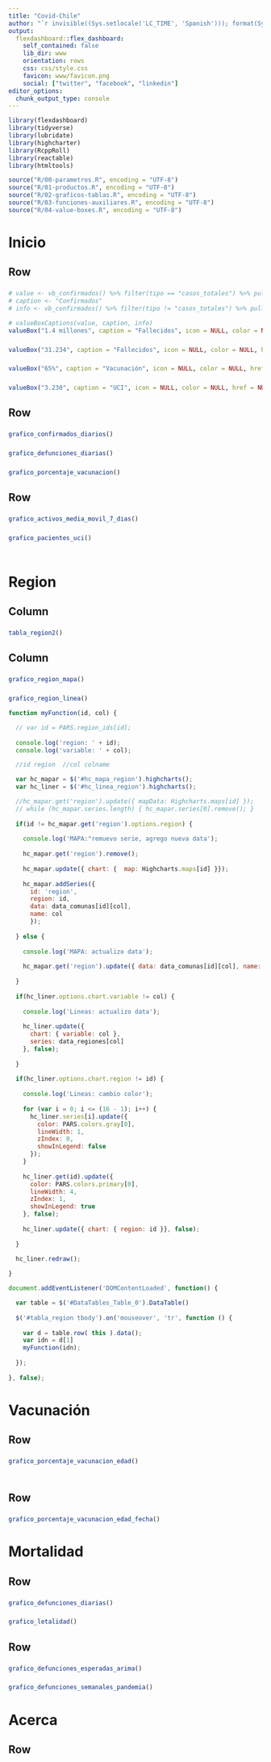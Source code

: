```yaml
---
title: "Covid-Chile"
author: "`r invisible((Sys.setlocale('LC_TIME', 'Spanish'))); format(Sys.Date(), '%d %B %Y')`"
output: 
  flexdashboard::flex_dashboard:
    self_contained: false
    lib_dir: www
    orientation: rows
    css: css/style.css
    favicon: www/favicon.png    
    social: ["twitter", "facebook", "linkedin"]
editor_options: 
  chunk_output_type: console
---
```


```r
library(flexdashboard)
library(tidyverse)
library(lubridate)
library(highcharter)
library(RcppRoll)
library(reactable)
library(htmltools)

source("R/00-parametros.R", encoding = "UTF-8")
source("R/01-productos.R", encoding = "UTF-8")
source("R/02-graficos-tablas.R", encoding = "UTF-8")
source("R/03-funciones-auxiliares.R", encoding = "UTF-8")
source("R/04-value-boxes.R", encoding = "UTF-8")
```

Inicio {data-icon="fa-tachometer-alt"}
=====================================  

Row {data-height=230}
-----------------------------------------------------------------------

### 

```r
# value <- vb_confirmados() %>% filter(tipo == "casos_totales") %>% pull(descripcion)
# caption <- "Confirmados"
# info <- vb_confirmados() %>% filter(tipo != "casos_totales") %>% pull(descripcion)

# valueBoxCaptions(value, caption, info)
valueBox("1.4 millones", caption = "Fallecidos", icon = NULL, color = NULL, href = NULL)

```

### 

```r
valueBox("31.234", caption = "Fallecidos", icon = NULL, color = NULL, href = NULL)
```

### 

```r
valueBox("65%", caption = "Vacunación", icon = NULL, color = NULL, href = NULL)
```

### 

```r
valueBox("3.230", caption = "UCI", icon = NULL, color = NULL, href = NULL)
```


Row 
-----------------------------------------------------------------------

###

```r
grafico_confirmados_diarios()
```

###

```r
grafico_defunciones_diarias()
```

###

```r
grafico_porcentaje_vacunacion()
```

Row 
----------------------------------------------------------------------- 

### 

```r
grafico_activos_media_movil_7_dias()
```

### 

```r
grafico_pacientes_uci()
```

###

```r
```

Region {data-icon="fa-map-marked-alt" data-orientation=columns}
=====================================  

Column {data-width=900}
-----------------------------------------------------------------------

### 

<script src="geojson/regiones_geojson.js"></script>
<script src="data/data_comunas.js"></script>
<script src="data/data_regiones.js"></script>
<script>PARS = `r jsonlite::toJSON(PARS)`</script>

```r
tabla_region2()
```

Column
-----------------------------------------------------------------------

### 

```r
grafico_region_mapa()
```
 
### 

```r
grafico_region_linea()
```

```js
function myFunction(id, col) {

  // var id = PARS.region_ids[id];
  
  console.log('region: ' + id);
  console.log('variable: ' + col);

  //id region  //col colname

  var hc_mapar = $('#hc_mapa_region').highcharts();
  var hc_liner = $('#hc_linea_region').highcharts();

  //hc_mapar.get('region').update({ mapData: Highcharts.maps[id] });
  // while (hc_mapar.series.length) { hc_mapar.series[0].remove(); }
  
  if(id != hc_mapar.get('region').options.region) {
  
    console.log('MAPA:"remuevo serie, agrego nueva data');
    
    hc_mapar.get('region').remove();
    
    hc_mapar.update({ chart: {  map: Highcharts.maps[id] }});
    
    hc_mapar.addSeries({
      id: 'region',
      region: id,
      data: data_comunas[id][col],
      name: col
      });
      
  } else {
  
    console.log('MAPA: actualizo data');
  
    hc_mapar.get('region').update({ data: data_comunas[id][col], name: col});
  
  }
  
  if(hc_liner.options.chart.variable != col) {
    
    console.log('Lineas: actualizo data');
    
    hc_liner.update({
      chart: { variable: col },
      series: data_regiones[col]
    }, false);
  
  }
  
  if(hc_liner.options.chart.region != id) {
  
    console.log('Lineas: cambio color');
    
    for (var i = 0; i <= (16 - 1); i++) {
      hc_liner.series[i].update({
        color: PARS.colors.gray[0],
        lineWidth: 1,
        zIndex: 0,
        showInLegend: false
      });
    }
    
    hc_liner.get(id).update({
      color: PARS.colors.primary[0],
      lineWidth: 4,
      zIndex: 1,
      showInLegend: true
    }, false);
    
    hc_liner.update({ chart: { region: id }}, false); 
  
  }
  
  hc_liner.redraw();

}
```

```js
document.addEventListener('DOMContentLoaded', function() {

  var table = $('#DataTables_Table_0').DataTable()
  
  $('#tabla_region tbody').on('mouseover', 'tr', function () {
  
    var d = table.row( this ).data();
    var idn = d[1]
    myFunction(idn);
    
  });
    
}, false);
```

Vacunación {data-icon="fa-syringe"}
=====================================  

Row 
-----------------------------------------------------------------------

### 

```r
grafico_porcentaje_vacunacion_edad()
```

### 

```r
```

Row 
-----------------------------------------------------------------------

### 

```r
grafico_porcentaje_vacunacion_edad_fecha()
```

Mortalidad {data-icon="fa-ribbon"}
=====================================  

Row 
-----------------------------------------------------------------------

### 

```r
grafico_defunciones_diarias()
```

### 

```r
grafico_letalidad()
```

Row 
-----------------------------------------------------------------------

### 

```r
grafico_defunciones_esperadas_arima()
```

### 

```r
grafico_defunciones_semanales_pandemia()
```

Acerca {data-icon="fa-question-circle"}
=====================================  

Row {data-height=500}
-----------------------------------------------------------------------

### 

```r
```